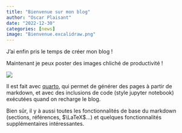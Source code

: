 ```yaml
---
title: "Bienvenue sur mon blog"
author: "Oscar Plaisant"
date: "2022-12-30"
categories: [news]
image: "Bienvenue.excalidraw.png"
---
```


J'ai enfin pris le temps de créer mon blog !

Maintenant je peux poster des images chliché de productivité !

![](thumbnail.jpg)

Il est fait avec [quarto](https://quarto.org), qui permet de générer des pages à partir de markdown, et avec des inclusions de code (style jupyter notebook) exécutées quand on recharge le blog.

Bien sûr, il y à aussi toutes les fonctionnalités de base du markdown (sections, références, $\LaTeX$...) et quelques fonctionnalités supplémentaires intéressantes.

